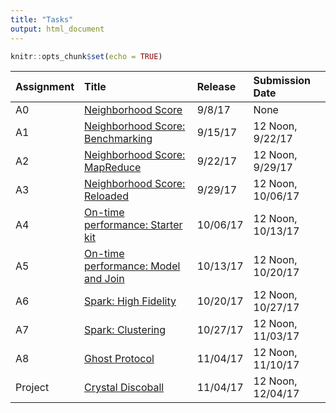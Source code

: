 ```yaml
---
title: "Tasks"
output: html_document
---
```


```r
knitr::opts_chunk$set(echo = TRUE)
```

| Assignment | Title                                                                             | Release    | Submission Date            |
| :--------- | :-------------------------------------------                                      | :--------- | :------------------------- |
| A0         | [Neighborhood Score](tasks-a0-neighborhood-score.html)                            | 9/8/17     | None                       |
| A1         | [Neighborhood Score: Benchmarking](tasks-a1-neighborhood-score-benchmarking.html) | 9/15/17    | 12 Noon, 9/22/17           |
| A2         | [Neighborhood Score: MapReduce](tasks-a2-neighborhood-score-map-reduce.html)      | 9/22/17    | 12 Noon, 9/29/17 |
| A3         | [Neighborhood Score: Reloaded](tasks-a3-neighborhood-score-reloaded.html)         | 9/29/17    | 12 Noon, 10/06/17 |
| A4         | [On-time performance: Starter kit](task-a4-delay.html)                            |10/06/17    | 12 Noon, 10/13/17 |
| A5         | [On-time performance: Model and Join](task-a5-routes.html)                        |10/13/17    | 12 Noon, 10/20/17 |
| A6         | [Spark: High Fidelity](task-a6-high-fidelity.html)                                |10/20/17    | 12 Noon, 10/27/17 |
| A7         | [Spark: Clustering](task-a7-clustering.html)                                      |10/27/17    | 12 Noon, 11/03/17 |
| A8         | [Ghost Protocol](task-a8-ghost.html)                                              |11/04/17    | 12 Noon, 11/10/17 |
| Project    | [Crystal Discoball](project.html)                                                 |11/04/17    | 12 Noon, 12/04/17 |
